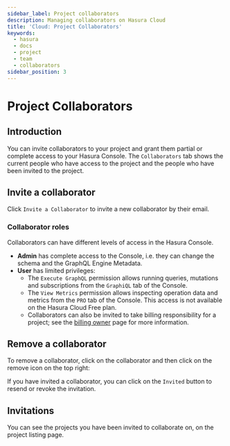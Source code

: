 ```yaml
---
sidebar_label: Project collaborators
description: Managing collaborators on Hasura Cloud
title: 'Cloud: Project Collaborators'
keywords:
  - hasura
  - docs
  - project
  - team
  - collaborators
sidebar_position: 3
---
```



# Project Collaborators

<ProductBadge free standard pro ee />

## Introduction

You can invite collaborators to your project and grant them partial or complete access to your Hasura Console. The
`Collaborators` tab shows the current people who have access to the project and the people who have been invited to the
project.

## Invite a collaborator

Click `Invite a Collaborator` to invite a new collaborator by their email.

<Thumbnail src="/img/projects/collaborators-view.png" alt="Collaborators tab" width="1146px" />

### Collaborator roles

Collaborators can have different levels of access in the Hasura Console.

- **Admin** has complete access to the Console, i.e. they can change the schema and the GraphQL Engine Metadata.
- **User** has limited privileges:
  - The `Execute GraphQL` permission allows running queries, mutations and subscriptions from the `GraphiQL` tab of the
    Console.
  - The `View Metrics` permission allows inspecting operation data and metrics from the `PRO` tab of the Console. This
    access is not available on the Hasura Cloud Free plan.
  - Collaborators can also be invited to take billing responsibility for a project; see the
    [billing owner](/hasura-cloud/account-management/billing/billing-owner.mdx) page for more information.

<Thumbnail src="/img/projects/add-collaborator.png" alt="Add collaborator" width="450px" />

## Remove a collaborator

To remove a collaborator, click on the collaborator and then click on the remove icon on the top right:

<Thumbnail src="/img/projects/remove-collaborator.png" alt="Remove collaborator" width="450px" />

If you have invited a collaborator, you can click on the `Invited` button to resend or revoke the invitation.

<Thumbnail
  src="/img/projects/revoke-collaboration-invitation.png"
  alt="Revoke collaboration invitation"
  width="1000px"
/>

## Invitations

You can see the projects you have been invited to collaborate on, on the project listing page.

<Thumbnail
  src="/img/projects/project-collaboration-invitation.png"
  alt="Projects invited to collaborate"
  width="1146px"
/>
